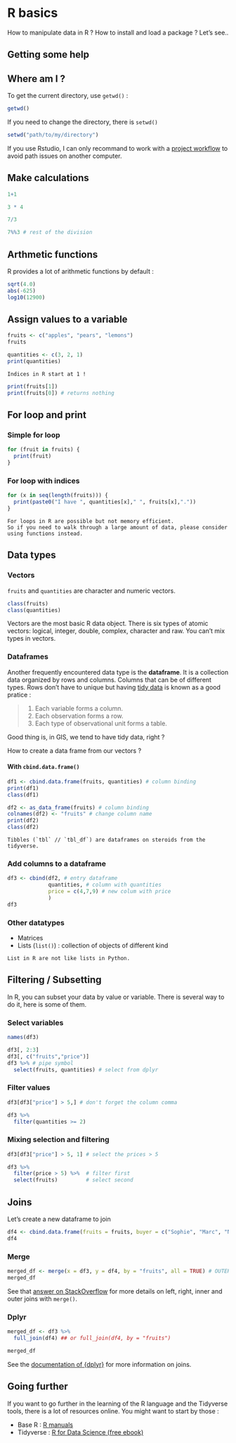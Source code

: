 # R basics

How to manipulate data in R ? How to install and load a package ? Let's see..

## Getting some help

## Where am I ?

To get the current directory, use `getwd()` : 

```r
getwd()
```

If you need to change the directory, there is `setwd()`

```r
setwd("path/to/my/directory")
```


If you use Rstudio, I can only recommand to work with a [project workflow](https://www.tidyverse.org/articles/2017/12/workflow-vs-script/) to avoid path issues on another computer.

## Make calculations

```r
1+1

3 * 4

7/3

7%%3 # rest of the division

```
## Arthmetic functions
R provides a lot of arithmetic functions by default :

```r
sqrt(4.0)
abs(-625)
log10(12900)
```

## Assign values to a variable

```r
fruits <- c("apples", "pears", "lemons")
fruits
```


```r
quantities <- c(3, 2, 1)
print(quantities)
```

```block2
Indices in R start at 1 !
```

```r
print(fruits[1])
print(fruits[0]) # returns nothing
```

## For loop and print
### Simple for loop
```r
for (fruit in fruits) {
  print(fruit)
}
```

### For loop with indices

```r
for (x in seq(length(fruits))) {
  print(paste0("I have ", quantities[x]," ", fruits[x],"."))
}
```

```block2
For loops in R are possible but not memory efficient.
So if you need to walk through a large amount of data, please consider using functions instead.
```
## Data types

### Vectors
`fruits` and `quantities` are character and numeric vectors.

```r
class(fruits)
class(quantities)
```

Vectors are the most basic R data object. There is six types of atomic vectors: logical, integer, double, complex, character and raw. You can't mix types in vectors.

### Dataframes

Another frequently encountered data type is the **dataframe**. It is a collection data organized by rows and columns. Columns that can be of different types. Rows don't have to unique but having [tidy data](https://cran.r-project.org/web/packages/tidyr/vignettes/tidy-data.html) is known as a good pratice :


> 1. Each variable forms a column.
  1. Each observation forms a row.
  1. Each type of observational unit forms a table.

Good thing is, in GIS, we tend to have tidy data, right ?

How to create a data frame from our vectors ?

#### With `cbind.data.frame()`


```r
df1 <- cbind.data.frame(fruits, quantities) # column binding
print(df1)
class(df1)
```


```r
df2 <- as_data_frame(fruits) # column binding
colnames(df2) <- "fruits" # change column name
print(df2)
class(df2)
```
```block2
Tibbles (`tbl` // `tbl_df`) are dataframes on steroids from the tidyverse.
```

### Add columns to a dataframe
```r

df3 <- cbind(df2, # entry dataframe
             quantities, # column with quantities
             price = c(4,7,9) # new colum with price
             )
df3
```



### Other datatypes

* Matrices
* Lists (`list()`) : collection of objects of different kind

```block2
List in R are not like lists in Python.
```

## Filtering / Subsetting

In R, you can subset your data by value or variable. There is several way to do it, here is some of them.


### Select variables

```r
names(df3)
```

```r
df3[, 2:3]
df3[, c("fruits","price")]
df3 %>% # pipe symbol
  select(fruits, quantities) # select from dplyr
```

### Filter values

```r
df3[df3["price"] > 5,] # don't forget the column comma

df3 %>%
  filter(quantities >= 2)
```
### Mixing selection and filtering

```r

df3[df3["price"] > 5, 1] # select the prices > 5

df3 %>% 
  filter(price > 5) %>%  # filter first
  select(fruits)         # select second
```


## Joins

Let's create a new dataframe to join

```r
df4 <- cbind.data.frame(fruits = fruits, buyer = c("Sophie", "Marc", "Nathan"))
df4
```

### Merge

```r
merged_df <- merge(x = df3, y = df4, by = "fruits", all = TRUE) # OUTER JOIN
merged_df
```


See that [answer on StackOverflow](https://stackoverflow.com/questions/1299871/how-to-join-merge-data-frames-inner-outer-left-right) for more details on left, right, inner and outer joins with `merge()`.

### Dplyr

```r
merged_df <- df3 %>%
  full_join(df4) ## or full_join(df4, by = "fruits")

merged_df
```

See the [documentation of {dplyr}](https://dplyr.tidyverse.org/reference/join.html) for more information on joins.

## Going further 

If you want to go further in the learning of the R language and the Tidyverse tools, there is a lot of resources online. You might want to start by those :

* Base R : [R manuals](https://colinfay.me/r-manuals/)
* Tidyverse : [R for Data Science (free ebook)](https://r4ds.had.co.nz)


